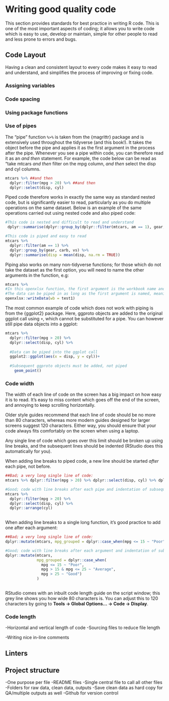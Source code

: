 # Writing good quality code {#best-practice}

This section provides standards for best practice in writing R code. This is one of the most important aspects of coding; it allows you to write code which is easy to use, develop or maintain, simple for other people to read and less prone to errors and bugs.


## Code Layout

Having a clean and consistent layout to every code makes it easy to read and understand, and simplifies the process of improving or fixing code.

### Assigning variables

### Code spacing

### Using package functions

### Use of pipes

The "pipe" function `%>%` is taken from the {magrittr} package and is extensively used throughout the tidyverse (and this book!). It takes the object before the pipe and applies it as the first argument in the process after the pipe. Whenever you see a pipe within code, you can therefore read it as an *and then* statement. For example, the code below can be read as "take mtcars *and then* filter on the mpg column, *and then* select the disp and cyl columns.

```r
mtcars %>% ##and then
  dplyr::filter(mpg > 20) %>% ##and then
  dplyr::select(disp, cyl)
```

Piped code therefore works in exactly the same way as standard nested code, but is significantly easier to read, particularly as you do multiple operations on the same dataset. Below is an example of the same operations carried out using nested code and also piped code:

```r
#This code is nested and difficult to read and understand
 dplyr::summarise(dplyr::group_by(dplyr::filter(mtcars, am == 1), gear, carb, vs), disp = mean(disp, na.rm = TRUE)) 

#This code is piped and easy to read
mtcars %>% 
  dplyr::filter(am == 1) %>% 
  dplyr::group_by(gear, carb, vs) %>%
  dplyr::summarise(disp = mean(disp, na.rm = TRUE)) 
```

Piping also works on many non-tidyverse functions; for those which do not take the dataset as the first option, you will need to name the other arguments in the function, e.g:

```r
mtcars %>% 
#In this openxlsx function, the first argument is the workbook name and the second is the data frame
#The data can be piped in as long as the first argument is named, meaning the piped data is passed to the second argument
openxlsx::writeData(wb = test1) 

```


The most common example of code which does not work with piping is from the {ggplot2} package. Here, ggproto objects are added to the original ggplot call using `+`, which cannot be substituted for a pipe. You can however still pipe data objects into a ggplot:

```r
mtcars %>%
  dplyr::filter(mpg > 20) %>%
  dplyr::select(disp, cyl) %>%
  
  #Data can be piped into the ggplot call
  ggplot2::ggplot(aes(x = disp, y = cyl))+
  
  #Subsequent ggproto objects must be added, not piped
    geom_point()
```

### Code width

The width of each line of code on the screen has a big impact on how easy it is to read. It's easy to miss content which goes off the end of the screen, and annoying to keep scrolling horizontally.

Older style guides recommend that each line of code should be no more than 80 characters, whereas more modern guides designed for larger screens suggest 120 characters. Either way, you should ensure that your code always fits comfortably on the screen when using a laptop.

Any single line of code which goes over this limit should be broken up using line breaks, and the subsequent lines should be indented (RStudio does this automatically for you).

When adding line breaks to piped code, a new line should be started *after* each pipe, not before.

```r
##Bad; a very long single line of code:
mtcars %>% dplyr::filter(mpg > 20) %>% dplyr::select(disp, cyl) %>% dplyr::arrange(cyl)

#Good; code with line breaks after each pipe and indentation of subsequent lines
mtcars %>% 
  dplyr::filter(mpg > 20) %>% 
  dplyr::select(disp, cyl) %>% 
  dplyr::arrange(cyl)
  

```

When adding line breaks to a single long function, it's good practice to add one after each argument:

```r
##Bad; a very long single line of code:
dplyr::mutate(mtcars, mpg_grouped = dplyr::case_when(mpg <= 15 ~ "Poor", mpg > 15 & mpg <= 25 ~ "Average", mpg > 25 ~ "Good"))

#Good; code with line breaks after each argument and indentation of subsequent lines
dplyr::mutate(mtcars, 
              mpg_grouped = dplyr::case_when(
                mpg <= 15 ~ "Poor", 
                mpg > 15 & mpg <= 25 ~ "Average", 
                mpg > 25 ~ "Good")
              )
  

```


RStudio comes with an inbuilt code length guide on the script window; this grey line shows you how wide 80 characters is. You can adjust this to 120 characters by going to **Tools -> Global Options… -> Code -> Display**.


### Code length

-Horizontal and vertical length of code
-Sourcing files to reduce file length

-Writing nice in-line comments

## Linters 

## Project structure

-One purpose per file
-README files
-Single central file to call all other files
-Folders for raw data, clean data, outputs
-Save clean data as hard copy for QA/multiple outputs as well
-Github for version control
